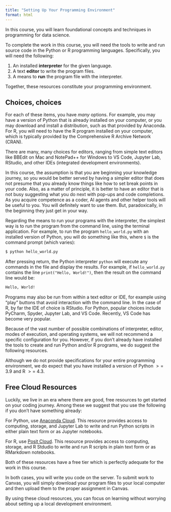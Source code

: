 ```yaml
---
title: "Setting Up Your Programming Environment"
format: html
---
```


In this course, you will learn foundational concepts and techniques in programming for data science.

To complete the work in this course, you will need the tools to write and run source code in the Python or R programming languages. Specifically, you will need the following:

1.  An installed **interpreter** for the given language.
2.  A text **editor** to write the program files.
3.  A means to **run** the program file with the interpreter.

Together, these resources constitute your programming environment.

## Choices, choices

For each of these items, you have *many* options. For example, you may have a version of Python that is already installed on your computer, or you may download and install a distribution, such as that provided by Anaconda. For R, you will need to have the R program installed on your computer, which is typically provided by the Comprehensive R Archive Network (CRAN).

There are many, many choices for editors, ranging from simple text editors like BBEdit on Mac and NotePad++ for Windows to VS Code, Jupyter Lab, RStudio, and other IDEs (integrated development environments).

In this course, the assumption is that you are beginning your knowledge journey, so you would be better served by having a simpler editor that does not presume that you already know things like how to set break points in your code. Also, as a matter of principle, it is better to have an editor that is not busy suggesting what you do next with pop-ups and code completions. As you acquire competence as a coder, AI agents and other helper tools will be useful to you. You will definitely want to use them. But, paradoxically, in the beginning they just get in your way.

Regarding the means to run your programs with the interpreter, the simplest way is to run the program from the command line, using the terminal application. For example, to run the program `hello_world.py` with an installed version of Python, you will do something like this, where `$` is the command prompt (which varies):

``` bash
$ python hello_world.py
```

After pressing return, the Python interpreter `python` will execute any commands in the file and display the results. For example, if `hello_world.py` contains the line `print("Hello, World!")`, then the result on the command line would be:

``` bash
Hello, World!
```

Programs may also be run from within a text editor or IDE, for example using "play" buttons that avoid interaction with the command line. In the case of R, by far the IDE of choice is RStudio. For Python, popular choices include PyCharm, Spyder, Jupyter Lab, and VS Code. Recently, VS Code has become very popular.

Because of the vast number of possible combinations of interpreter, editor, modes of execution, and operating systems, we will not recommend a specific configuration for you. However, if you don't already have installed the tools to create and run Python and/or R programs, we do suggest the following resources.

::: callout-important
Although we do not provide specifications for your entire programming environment, we do expect that you have installed a version of Python $>=$ 3.9 and R $>=$ 4.3.
:::

## Free Cloud Resources

Luckily, we live in an era where there are good, free resources to get started on your coding journey. Among these we suggest that you use the following if you don't have something already:

For Python, use [Anaconda Cloud](https://anaconda.org/). This resource provides access to computing, storage, and Jupyter Lab to write and run Python scripts in either plain text form or as Jupyter notebooks.

For R, use [Posit Cloud](https://posit.cloud/). This resource provides access to computing, storage, and R Stdudio to write and run R scripts in plain text form or as RMarkdown notebooks.

Both of these resources have a free tier which is perfectly adequate for the work in this course.

In both cases, you will write you code on the server. To submit work to Canvas, you will simply download your program files to your local computer and then upload them to the proper assignment in Canvas.

By using these cloud resources, you can focus on learning without worrying about setting up a local development environment.